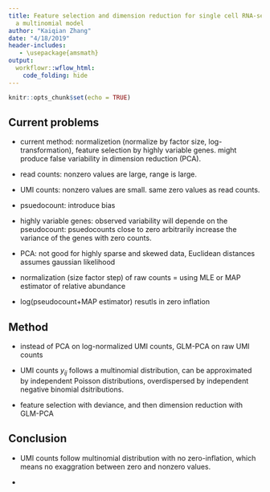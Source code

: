 ```yaml
---
title: Feature selection and dimension reduction for single cell RNA-seq based on
  a multinomial model
author: "Kaiqian Zhang"
date: "4/18/2019"
header-includes:
   - \usepackage{amsmath}
output: 
  workflowr::wflow_html:
    code_folding: hide
---
```


```r
knitr::opts_chunk$set(echo = TRUE)
```

## Current problems

- current method: normalizetion (normalize by factor size, log-transformation), feature selection by highly variable genes. might produce false variability in dimension reduction (PCA).

- read counts: nonzero values are large, range is large.

- UMI counts: nonzero values are small. same zero values as read counts.

- psuedocount: introduce bias

- highly variable genes: observed variability will depende on the pseudocount: psuedocounts close to zero arbitrarily increase the variance of the genes with zero counts. 

- PCA: not good for highly sparse and skewed data, Euclidean distances assumes gaussian likelihood

- normalization (size factor step) of raw counts = using MLE or MAP estimator of relative abundance

- log(pseudocount+MAP estimator) resutls in zero inflation

## Method

- instead of PCA on log-normalized UMI counts, GLM-PCA on raw UMI counts

- UMI counts $y_{ij}$ follows a multinomial distribution, can be approximated by independent Poisson distributions, overdispersed by independent negative binomial dsitributions. 

- feature selection with deviance, and then dimension reduction with GLM-PCA











## Conclusion

- UMI counts follow multinomial distribution with no zero-inflation, which means no exaggration between zero and nonzero values.

- 

